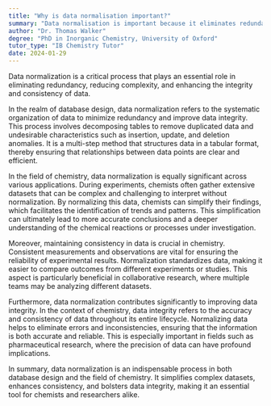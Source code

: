 ```yaml
---
title: "Why is data normalisation important?"
summary: "Data normalisation is important because it eliminates redundancy, reduces complexity, and enhances the integrity and consistency of data."
author: "Dr. Thomas Walker"
degree: "PhD in Inorganic Chemistry, University of Oxford"
tutor_type: "IB Chemistry Tutor"
date: 2024-01-29
---
```


Data normalization is a critical process that plays an essential role in eliminating redundancy, reducing complexity, and enhancing the integrity and consistency of data.

In the realm of database design, data normalization refers to the systematic organization of data to minimize redundancy and improve data integrity. This process involves decomposing tables to remove duplicated data and undesirable characteristics such as insertion, update, and deletion anomalies. It is a multi-step method that structures data in a tabular format, thereby ensuring that relationships between data points are clear and efficient.

In the field of chemistry, data normalization is equally significant across various applications. During experiments, chemists often gather extensive datasets that can be complex and challenging to interpret without normalization. By normalizing this data, chemists can simplify their findings, which facilitates the identification of trends and patterns. This simplification can ultimately lead to more accurate conclusions and a deeper understanding of the chemical reactions or processes under investigation.

Moreover, maintaining consistency in data is crucial in chemistry. Consistent measurements and observations are vital for ensuring the reliability of experimental results. Normalization standardizes data, making it easier to compare outcomes from different experiments or studies. This aspect is particularly beneficial in collaborative research, where multiple teams may be analyzing different datasets.

Furthermore, data normalization contributes significantly to improving data integrity. In the context of chemistry, data integrity refers to the accuracy and consistency of data throughout its entire lifecycle. Normalizing data helps to eliminate errors and inconsistencies, ensuring that the information is both accurate and reliable. This is especially important in fields such as pharmaceutical research, where the precision of data can have profound implications.

In summary, data normalization is an indispensable process in both database design and the field of chemistry. It simplifies complex datasets, enhances consistency, and bolsters data integrity, making it an essential tool for chemists and researchers alike.
    